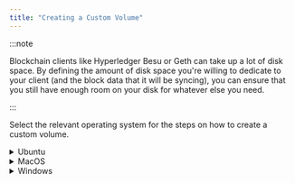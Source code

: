 ```yaml
---
title: "Creating a Custom Volume"
---
```


:::note

Blockchain clients like Hyperledger Besu or Geth can take up a lot of disk space. By defining the amount of disk space you're willing to
dedicate to your client (and the block data that it will be syncing), you can ensure that you still have enough room on
your disk for whatever else you need.

:::

Select the relevant operating system for the steps on how to create a custom volume.

<details>

<summary>Ubuntu</summary>

- Open Terminal
- Use the `df -h` command to check the available disk space
- Decide on the maximum size you want for the volume. We'll use 100GB for the purposes of this 
explanation, but please refer to the [Geth](use-binary/#disk-space-geth) or [Besu](#disk-space-besu)
explanation to help choose the value.
- Use `fallocate` to create a file of the desired size, e.g. `fallocate -l 100G myfile.img`
- Use `mkfs.ext4` to format the file as an ext4 filesystem. e.g. `mkfs.ext4 myfile.img`
- Mount the file using `mount`, e.g. `mount -o loop myfile.img /mnt/myvolume`
- The contents will now be available in `/mnt/myvolume`, up to a maximum of 100GB

</details>

<details>
  
<summary>MacOS</summary>

- Open Terminal
- Use the `df -h` command to check the available disk space
- Decide on the maximum size you want for the volume. We'll use 100GB for the purposes of this 
explanation, but please refer to the [Geth](use-binary/#disk-space-geth) or [Besu](#disk-space-besu)
explanation to help choose the value.
- Use `hdiutil` to create a sparse image of the desired size, e.g. `hdiutil create -size 100g -type SPARSE -fs HFS+X myfile.dmg`
- Mount the image using `hdiutil`, e.g. `hdiutil attach myfile.dmg`
- The contents will now be available mounted under `/Volumes`, up to a maximum of 100GB

</details>

<details>

<summary>Windows</summary>

<details>

<summary>Without Windows Subsystem Linux</summary>

- Open Command Prompt as Administrator
- Use the `dir` command to check available disk space on the volume you want to create the disk image
- Decide on the maximum size for the volume. We'll use 100GB for the purposes of this 
explanation, but please refer to the [Geth](use-binary/#disk-space-geth) or [Besu](#disk-space-besu)
explanation to help choose the value.
- Use the `fsutil` command to create a sparse file of the desired size, e.g. `fsutil file createnew myfile.img 107374182400` (for a 100GB file)
- Initialize the disk image using `diskpart`:
  - `diskpart`
  - `select vdisk file="myfile.img"`
  - `create vdisk maximum=100000`
  - `attach vdisk`
  - `exit`
- Format the volume using `format`, e.g. `format F: /FS:NTFS /A:64K /Q`
- The new volume will now be available as drive letter F:, up to the maximum 100GB size

To mount an existing disk image:

- Open Command Prompt as Administrator
- Use `diskpart`
  - `select vdisk file="myfile.img"`
  - `attach vdisk`
- The disk image will be mounted and accessible under the assigned drive letter

</details>

<details>

<summary>With Windows Subsystem Linux</summary>

- Open WSL
- Use the `df -h` command to check the available disk space
- Decide on the maximum size you want for the volume. We'll use 100GB for the purposes of this 
explanation, but please refer to the [Geth](use-binary/#disk-space-geth) or [Besu](#disk-space-besu)
explanation to help choose the value.
- Use `fallocate` to create a file of the desired size, e.g. `fallocate -l 100G myfile.img`
- Use `mkfs.ext4` to format the file as an ext4 filesystem. e.g. `mkfs.ext4 myfile.img`
- Mount the file using `mount`, e.g. `mount -o loop myfile.img /mnt/myvolume`
- The contents will now be available in `/mnt/myvolume`, up to a maximum of 100GB

</details>

</details>
